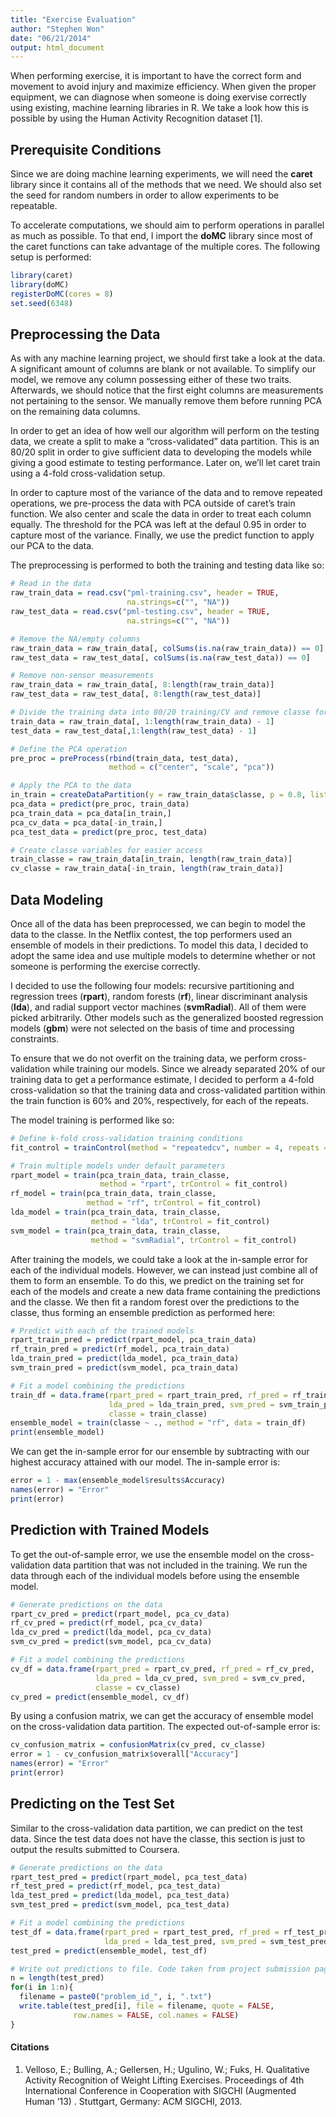 ```yaml
---
title: "Exercise Evaluation"
author: "Stephen Won"
date: "06/21/2014"
output: html_document
---
```


When performing exercise, it is important to have the correct form and movement 
to avoid injury and maximize efficiency. When given the proper equipment, we can
diagnose when someone is doing exervise correctly using existing, machine
learning libraries in R. We take a look how this is possible by using the Human 
Activity Recognition dataset [1].

## Prerequisite Conditions

Since we are doing machine learning experiments, we will need the **caret** 
library since it contains all of the methods that we need. We should also set 
the seed for random numbers in order to allow experiments to be repeatable. 

To accelerate computations, we should aim to perform operations in parallel as 
much as possible. To that end, I import the **doMC** library since most of the 
caret functions can take advantage of the multiple cores. The following setup 
is performed: 

```r
library(caret)
library(doMC)
registerDoMC(cores = 8)
set.seed(6348)
```

## Preprocessing the Data

As with any machine learning project, we should first take a look at the data. 
A significant amount of columns are blank or not available. To simplify our 
model, we remove any column possessing either of these two traits. Afterwards, 
we should notice that the first eight columns are measurements not pertaining 
to the sensor. We manually remove them before running PCA on the remaining data 
columns.

In order to get an idea of how well our algorithm will perform on the testing 
data, we create a split to make a "cross-validated" data partition. This is an 
80/20 split in order to give sufficient data to developing the models while 
giving a good estimate to testing performance. Later on, we'll let caret train 
using a 4-fold cross-validation setup.

In order to capture most of the variance of the data and to remove repeated 
operations, we pre-process the data with PCA outside of caret's train function. 
We also center and scale the data in order to treat each column equally. The 
threshold for the PCA was left at the defaul 0.95 in order to capture most of 
the variance. Finally, we use the predict function to apply our PCA to the data.

The preprocessing is performed to both the training and testing data like so:

```r
# Read in the data
raw_train_data = read.csv("pml-training.csv", header = TRUE, 
                          na.strings=c("", "NA"))
raw_test_data = read.csv("pml-testing.csv", header = TRUE, 
                          na.strings=c("", "NA"))

# Remove the NA/empty columns
raw_train_data = raw_train_data[, colSums(is.na(raw_train_data)) == 0]
raw_test_data = raw_test_data[, colSums(is.na(raw_test_data)) == 0]

# Remove non-sensor measurements
raw_train_data = raw_train_data[, 8:length(raw_train_data)]
raw_test_data = raw_test_data[, 8:length(raw_test_data)]

# Divide the training data into 80/20 training/CV and remove classe for PCA
train_data = raw_train_data[, 1:length(raw_train_data) - 1]
test_data = raw_test_data[,1:length(raw_test_data) - 1]

# Define the PCA operation
pre_proc = preProcess(rbind(train_data, test_data), 
                      method = c("center", "scale", "pca"))

# Apply the PCA to the data
in_train = createDataPartition(y = raw_train_data$classe, p = 0.8, list = FALSE)
pca_data = predict(pre_proc, train_data)
pca_train_data = pca_data[in_train,]
pca_cv_data = pca_data[-in_train,]
pca_test_data = predict(pre_proc, test_data)

# Create classe variables for easier access
train_classe = raw_train_data[in_train, length(raw_train_data)]
cv_classe = raw_train_data[-in_train, length(raw_train_data)]
```

## Data Modeling

Once all of the data has been preprocessed, we can begin to model the data to 
the classe. In the Netflix contest, the top performers used an ensemble of 
models in their predictions. To model this data, I decided to adopt the same 
idea and use multiple models to determine whether or not someone is performing 
the exercise correctly. 

I decided to use the following four models: recursive partitioning and 
regression trees (**rpart**), random forests (**rf**), linear discriminant 
analysis (**lda**), and radial support vector machines (**svmRadial**). All of 
them were picked arbitrarily. Other models such as the generalized boosted 
regression models (**gbm**) were not selected on the basis of time and 
processing constraints. 

To ensure that we do not overfit on the training data, we perform 
cross-validation while training our models. Since we already separated 20% of 
our training data to get a performance estimate, I decided to perform a 4-fold 
cross-validation so that the training data and cross-validated partition within 
the train function is 60% and 20%, respectively, for each of the repeats. 

The model training is performed like so:

```r
# Define k-fold cross-validation training conditions
fit_control = trainControl(method = "repeatedcv", number = 4, repeats = 4)

# Train multiple models under default parameters
rpart_model = train(pca_train_data, train_classe, 
                    method = "rpart", trControl = fit_control)
rf_model = train(pca_train_data, train_classe,
                 method = "rf", trControl = fit_control)
lda_model = train(pca_train_data, train_classe, 
                  method = "lda", trControl = fit_control)
svm_model = train(pca_train_data, train_classe, 
                  method = "svmRadial", trControl = fit_control)
```

After training the models, we could take a look at the in-sample error for each 
of the individual models. However, we can instead just combine all of them to 
form an ensemble. To do this, we predict on the training set for each of the 
models and create a new data frame containing the predictions and the classe. 
We then fit a random forest over the predictions to the classe, thus forming an 
ensemble prediction as performed here:

```r
# Predict with each of the trained models
rpart_train_pred = predict(rpart_model, pca_train_data)
rf_train_pred = predict(rf_model, pca_train_data)
lda_train_pred = predict(lda_model, pca_train_data)
svm_train_pred = predict(svm_model, pca_train_data)

# Fit a model combining the predictions
train_df = data.frame(rpart_pred = rpart_train_pred, rf_pred = rf_train_pred, 
                      lda_pred = lda_train_pred, svm_pred = svm_train_pred, 
                      classe = train_classe)
ensemble_model = train(classe ~ ., method = "rf", data = train_df)
print(ensemble_model)
```

We can get the in-sample error for our ensemble by subtracting with our highest 
accuracy attained with our model. The in-sample error is:

```r
error = 1 - max(ensemble_model$results$Accuracy)
names(error) = "Error"
print(error)
```

## Prediction with Trained Models

To get the out-of-sample error, we use the ensemble model on the
cross-validation data partition that was not included in the training. We run 
the data through each of the individual models before using the ensemble model.

```r
# Generate predictions on the data
rpart_cv_pred = predict(rpart_model, pca_cv_data)
rf_cv_pred = predict(rf_model, pca_cv_data)
lda_cv_pred = predict(lda_model, pca_cv_data)
svm_cv_pred = predict(svm_model, pca_cv_data)

# Fit a model combining the predictions
cv_df = data.frame(rpart_pred = rpart_cv_pred, rf_pred = rf_cv_pred, 
                   lda_pred = lda_cv_pred, svm_pred = svm_cv_pred, 
                   classe = cv_classe)
cv_pred = predict(ensemble_model, cv_df)
```

By using a confusion matrix, we can get the accuracy of ensemble model on the 
cross-validation data partition. The expected out-of-sample error is:

```r
cv_confusion_matrix = confusionMatrix(cv_pred, cv_classe)
error = 1 - cv_confusion_matrix$overall["Accuracy"]
names(error) = "Error"
print(error)
```

## Predicting on the Test Set

Similar to the cross-validation data partition, we can predict on the test data. 
Since the test data does not have the classe, this section is just to output the 
results submitted to Coursera.

```r
# Generate predictions on the data
rpart_test_pred = predict(rpart_model, pca_test_data)
rf_test_pred = predict(rf_model, pca_test_data)
lda_test_pred = predict(lda_model, pca_test_data)
svm_test_pred = predict(svm_model, pca_test_data)

# Fit a model combining the predictions
test_df = data.frame(rpart_pred = rpart_test_pred, rf_pred = rf_test_pred, 
                     lda_pred = lda_test_pred, svm_pred = svm_test_pred)
test_pred = predict(ensemble_model, test_df)

# Write out predictions to file. Code taken from project submission page.
n = length(test_pred)
for(i in 1:n){
  filename = paste0("problem_id_", i, ".txt")
  write.table(test_pred[i], file = filename, quote = FALSE, 
              row.names = FALSE, col.names = FALSE)
}
```


#### Citations
1) Velloso, E.; Bulling, A.; Gellersen, H.; Ugulino, W.; Fuks, H. Qualitative Activity Recognition of Weight Lifting Exercises. Proceedings of 4th International Conference in Cooperation with SIGCHI (Augmented Human '13) . Stuttgart, Germany: ACM SIGCHI, 2013.
